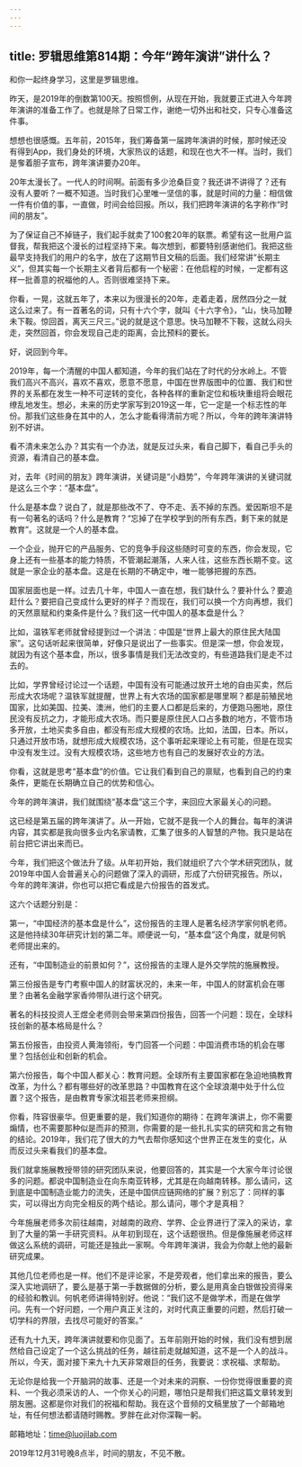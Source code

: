```yaml
---
---
---
```

title: 罗辑思维第814期：今年“跨年演讲”讲什么？
---

和你一起终身学习，这里是罗辑思维。

昨天，是2019年的倒数第100天。按照惯例，从现在开始，我就要正式进入今年跨年演讲的准备工作了。也就是除了日常工作，谢绝一切外出和社交，只专心准备这件事。

想想也很感慨。五年前，2015年，我们筹备第一届跨年演讲的时候，那时候还没有得到App，我们身处的环境，大家热议的话题，和现在也大不一样。当时，我们是奓着胆子宣布，跨年演讲要办20年。

20年太漫长了。一代人的时间啊。前面有多少沧桑巨变？我还讲不讲得了？还有没有人要听？一概不知道。当时我们心里唯一坚信的事，就是时间的力量：相信做一件有价值的事，一直做，时间会给回报。所以，我们把跨年演讲的名字称作“时间的朋友”。

为了保证自己不掉链子，我们起手就卖了100套20年的联票。希望有这一批用户监督我，帮我把这个漫长的过程坚持下来。每次想到，都要特别感谢他们。我把这些最早支持我们的用户的名字，放在了这期节目文稿的后面。我们经常讲“长期主义”，但其实每一个长期主义者背后都有一个秘密：在他启程的时候，一定都有这样一批善意的祝福他的人。否则很难坚持下来。

你看，一晃，这就五年了，本来以为很漫长的20年，走着走着，居然四分之一就这么过来了。有一首著名的词，只有十六个字，就叫《十六字令》，“山，快马加鞭未下鞍。惊回首，离天三尺三。”说的就是这个意思。快马加鞭不下鞍，这就么闷头走，突然回首，你会发现自己走的距离，会比预料的要长。

好，说回到今年。

2019年，每一个清醒的中国人都知道，今年的我们站在了时代的分水岭上。不管我们高兴不高兴，喜欢不喜欢，愿意不愿意，中国在世界版图中的位置、我们和世界的关系都在发生一种不可逆转的变化，各种各样的重新定位和板块重组将会眼花缭乱地发生。想必，未来的历史学家写到2019这一年，它一定是一个标志性的年份。那我们这些身在其中的人，怎么才能看得清前方呢？所以，今年的跨年演讲特别不好讲。

看不清未来怎么办？其实有一个办法，就是反过头来，看自己脚下，看自己手头的资源，看清自己的基本盘。

对，去年《时间的朋友》跨年演讲，关键词是“小趋势”，今年跨年演讲的关键词就是这么三个字：“基本盘”。

什么是基本盘？说白了，就是那些改不了、夺不走、丢不掉的东西。爱因斯坦不是有一句著名的话吗？什么是教育？“忘掉了在学校学到的所有东西，剩下来的就是教育”。这就是一个人的基本盘。

一个企业，抛开它的产品服务、它的竞争手段这些随时可变的东西，你会发现，它身上还有一些基本的能力特质，不管潮起潮落，人来人往，这些东西长期不变。这就是一家企业的基本盘。这是在长期的不确定中，唯一能够把握的东西。

国家层面也是一样。过去几十年，中国人一直在想，我们缺什么？要补什么？要追赶什么？要把自己变成什么更好的样子？而现在，我们可以换一个方向再想，我们的天然禀赋和约束条件是什么？我们这一代中国人的基本盘是什么？

比如，温铁军老师就曾经提到过一个讲法：中国是“世界上最大的原住民大陆国家”。这句话听起来很简单，好像只是说出了一些事实。但是深一想，你会发现，就因为有这个基本盘，所以，很多事情是我们无法改变的，有些道路我们是走不过去的。

比如，学界曾经讨论过一个话题，中国有没有可能通过放开土地的自由买卖，然后形成大农场呢？温铁军就提醒，世界上有大农场的国家都是哪里啊？都是前殖民地国家，比如美国、拉美、澳洲，他们的主要人口都是后来的，方便跑马圈地，原住民没有反抗之力，才能形成大农场。而只要是原住民人口占多数的地方，不管市场多开放，土地买卖多自由，都没有形成大规模的农场。比如，法国，日本。所以，只通过开放市场，就想形成大规模农场，这个事听起来理论上有可能，但是在现实中没有发生过。没有大规模农场，这些地方也有自己的发展好农业的方法。

你看，这就是思考“基本盘”的价值。它让我们看到自己的禀赋，也看到自己的约束条件，更能在长期确立自己的优势和信心。

今年的跨年演讲，我们就围绕“基本盘”这三个字，来回应大家最关心的问题。

这已经是第五届的跨年演讲了。从一开始，它就不是我一个人的舞台。每年的演讲内容，其实都是我向很多业内名家请教，汇集了很多的人智慧的产物。我只是站在前台把它讲出来而已。

今年，我们把这个做法升了级。从年初开始，我们就组织了六个学术研究团队，就2019年中国人会普遍关心的问题做了深入的调研，形成了六份研究报告。所以，今年的跨年演讲，你也可以把它看成是六份报告的首发式。

这六个话题分别是：

第一，“中国经济的基本盘是什么”，这份报告的主理人是著名经济学家何帆老师。这是他持续30年研究计划的第二年。顺便说一句，“基本盘”这个角度，就是何帆老师提出来的。

还有，“中国制造业的前景如何？”，这份报告的主理人是外交学院的施展教授。

第三份报告是专门考察中国人的财富状况的，未来一年，中国人的财富机会在哪里？由著名金融学家香帅带队进行这个研究。

著名的科技投资人王煜全老师则会带来第四份报告，回答一个问题：现在，全球科技创新的基本格局是什么？

第五份报告，由投资人黄海领衔，专门回答一个问题：中国消费市场的机会在哪里？包括创业和创新的机会。

第六份报告，每个中国人都关心：教育问题。全球所有主要国家都在急迫地搞教育改革，为什么？都有哪些好的改革思路？中国教育在这个全球浪潮中处于什么位置？这个报告，是由教育专家沈祖芸老师来担纲。

你看，阵容很豪华。但更重要的是，我们知道你的期待：在跨年演讲上，你不需要煽情，也不需要那种似是而非的预测，你需要的是一些扎扎实实的研究和言之有物的结论。2019年，我们花了很大的力气去帮你感知这个世界正在发生的变化，从而反过头来看我们的基本盘。

我们就拿施展教授带领的研究团队来说，他要回答的，其实是一个大家今年讨论很多的问题。都说中国制造业在向东南亚转移，尤其是在向越南转移。那么请问，这到底是中国制造业能力的流失，还是中国供应链网络的扩展？别忘了：同样的事实，可以得出方向完全相反的两个结论。那么请问，哪个才是真相？

今年施展老师多次前往越南，对越南的政府、学界、企业界进行了深入的采访，拿到了大量的第一手研究资料。从年初到现在，这个话题很热。但是像施展老师这样做这么系统的调研，可能还是独此一家啊。今年跨年演讲，我会为你献上他的最新研究成果。

其他几位老师也是一样。他们不是评论家，不是旁观者，他们拿出来的报告，要么深入实地调研了，要么是基于第一手数据做的分析，要么是用真金白银做投资得来的经验和教训。何帆老师讲得特别好。他说：“我们这不是做学术，而是在做学问。先有一个好问题，一个用户真正关注的，对时代真正重要的问题，然后打破一切学科的界限，去找尽可能好的答案。”

还有九十九天，跨年演讲就要和你见面了。五年前刚开始的时候，我们没有想到居然给自己设定了一个这么挑战的任务，越往前走就越知道，这不是一个人的战斗。所以，今天，面对接下来九十九天非常艰巨的任务，我要说：求祝福、求帮助。

无论你是给我一个开脑洞的故事、还是一个对未来的洞察、一份你觉得很重要的资料、一个我必须采访的人、一个你关心的问题，哪怕只是帮我们把这篇文章转发到朋友圈。这都是你对我们的祝福和帮助。我在这个音频的文稿里放了一个邮箱地址，有任何想法都请随时赐教。罗胖在此对你深鞠一躬。

邮箱地址：time@luojilab.com

2019年12月31号晚8点半，时间的朋友，不见不散。

